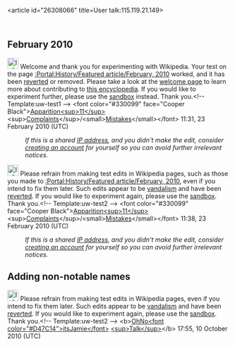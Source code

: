 <article id="26308066" title=User talk:115.119.21.149>
	<talkpage id="26308066" title="User talk:115.119.21.149">
== February 2010 ==
[[File:Information.svg|25px]] Welcome and thank you for experimenting with Wikipedia. Your test on the page [[:Portal:History/Featured article/February, 2010]] worked, and it has been [[Help:Reverting|reverted]] or removed. Please take a look at the [[Wikipedia:Introduction|welcome page]] to learn more about contributing to [[Wikipedia|this encyclopedia]]. If you would like to experiment further, please use the [[Wikipedia:Sandbox|sandbox]] instead. Thank you.&lt;!-- Template:uw-test1 --&gt; &lt;font color=&quot;#330099&quot; face=&quot;Cooper Black&quot;&gt;[[User:Apparition11|Apparition&lt;sup&gt;11&lt;/sup&gt;]] &lt;sup&gt;[[User Talk:Apparition11|Complaints]]&lt;/sup&gt;/&lt;small&gt;[[Special:Contributions/Apparition11|Mistakes]]&lt;/small&gt;&lt;/font&gt; 11:31, 23 February 2010 (UTC)
:''If this is a shared [[IP address]], and you didn't make the edit, consider [[Wikipedia:Why create an account?|creating an account]] for yourself so you can avoid further irrelevant notices.''

[[Image:Information.svg|25px]] Please refrain from making test edits in Wikipedia pages, such as those you made to [[:Portal:History/Featured article/February, 2010]], even if you intend to fix them later.  Such edits appear to be [[Wikipedia:Vandalism|vandalism]] and have been [[Help:Reverting|reverted]].  If you would like to experiment again, please use the [[Wikipedia:Sandbox|sandbox]]. Thank you.&lt;!-- Template:uw-test2 --&gt; &lt;font color=&quot;#330099&quot; face=&quot;Cooper Black&quot;&gt;[[User:Apparition11|Apparition&lt;sup&gt;11&lt;/sup&gt;]] &lt;sup&gt;[[User Talk:Apparition11|Complaints]]&lt;/sup&gt;/&lt;small&gt;[[Special:Contributions/Apparition11|Mistakes]]&lt;/small&gt;&lt;/font&gt; 11:38, 23 February 2010 (UTC)
:''If this is a shared [[IP address]], and you didn't make the edit, consider [[Wikipedia:Why create an account?|creating an account]] for yourself so you can avoid further irrelevant notices.''

==Adding non-notable names==
[[Image:Information.svg|25px]] Please refrain from making test edits in Wikipedia pages,  even if you intend to fix them later.  Such edits appear to be [[Wikipedia:Vandalism|vandalism]] and have been [[Help:Reverting|reverted]].  If you would like to experiment again, please use the [[Wikipedia:Sandbox|sandbox]]. Thank you.&lt;!-- Template:uw-test2 --&gt; &lt;b&gt;[[User:Ohnoitsjamie|OhNo&lt;font color=&quot;#D47C14&quot;&gt;itsJamie&lt;/font&gt;]] [[User talk:Ohnoitsjamie|&lt;sup&gt;Talk&lt;/sup&gt;]]&lt;/b&gt; 17:55, 10 October 2010 (UTC)
	</talkpage>
</article>